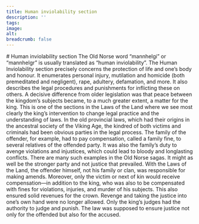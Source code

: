 ```yaml
---
title: Human inviolability section
description: ''
tags:
image: 
alt: 
breadcrumb: false
---
```



<SitatHero 
    title= 'From the Human inviolability section'
    ingress='“… the laws punish …”'  
    footer='Human Inviolability section, chapter 17'
/>

<Spacer height={10} />

<Container>
    # Human inviolability section
</Container>

<Container stil="firstletter text-left text-xl" columns='2' margin={0}>
    The Old Norse word “mannhelgi” or “mannhelgr” is usually translated as “human inviolability”. 
    The Human Inviolability section precisely concerns the protection of life and one’s body and honour. 
    It enumerates personal injury, mutilation and homicide (both premeditated and negligent), rape, adultery, defamation, and more. 
    It also describes the legal procedures and punishments for inflicting these on others. 
    A decisive difference from older legislation was that peace between the kingdom’s subjects became, to a much greater extent, a matter for the king. 
    This is one of the sections in the Laws of the Land where we see most clearly the king’s intervention to change legal practice and the understanding of laws. 
    In the old provincial laws, which had their origins in the ancestral society of the Viking Age, the kindred of both victims and criminals had been obvious parties in the legal process. 
    The family of the offender, for example, had to pay compensation, called a family fine, to several relatives of the offended party. 
    It was also the family’s duty to avenge violations and injustices, which could lead to bloody and longlasting conflicts. 
    There are many such examples in the Old Norse sagas. 
    It might as well be the stronger party and not justice that prevailed. 
    With the Laws of the Land, the offender himself, not his family or clan, was responsible for making amends. 
    Moreover, only the victim or next of kin would receive compensation—in addition to the king, who was also to be compensated with fines for violations, injuries, and murder of his subjects. 
    This also ensured solid revenues for the crown. 
    Revenge and taking the justice into one’s own hand were no longer allowed. 
    Only the king’s judges had the authority to judge and punish. 
    The law was supposed to ensure justice not only for the offended but also for the accused.
</Container>

<Container>
    <Spacer height={10}/>
    <SubTextsCards items={site.mannhelgebolken} meta={meta} columns={3} gap={10} />
</Container>




